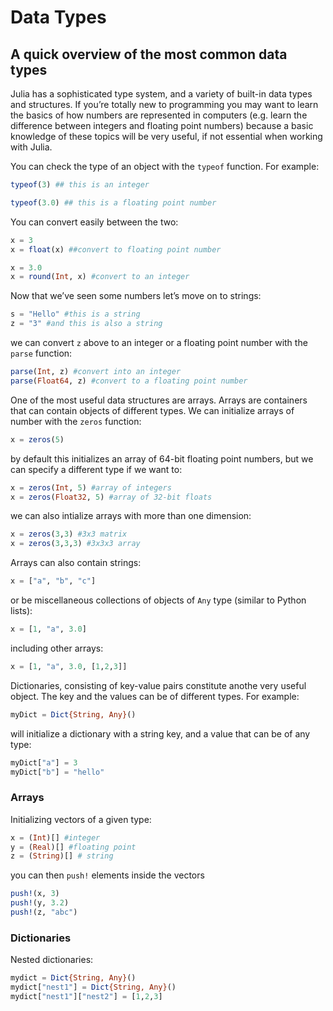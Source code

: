# Data Types

## A quick overview of the most common data types

Julia has a sophisticated type system, and a variety of built-in data types and structures. If you're totally new to programming you may want to learn the basics of how numbers are represented in computers (e.g. learn the difference between integers and floating point numbers) because a basic knowledge of these topics will be very useful, if not essential when working with Julia. 

You can check the type of an object with the `typeof` function. For example:

```julia
typeof(3) ## this is an integer
```

```julia
typeof(3.0) ## this is a floating point number
```

You can convert easily between the two:

```julia
x = 3
x = float(x) ##convert to floating point number
```

```julia
x = 3.0
x = round(Int, x) #convert to an integer
```

Now that we've seen some numbers let's move on to strings:

```julia
s = "Hello" #this is a string
z = "3" #and this is also a string
```

we can convert `z` above to an integer or a floating point number with the `parse` function:

```julia
parse(Int, z) #convert into an integer
parse(Float64, z) #convert to a floating point number
```
One of the most useful data structures are arrays. Arrays are containers that can contain objects of different types. We can initialize arrays of number with the `zeros` function:

```julia
x = zeros(5)
```

by default this initializes an array of 64-bit floating point numbers, but we can specify a different type if we want to:

```julia
x = zeros(Int, 5) #array of integers
x = zeros(Float32, 5) #array of 32-bit floats
```

we can also intialize arrays with more than one dimension:

```julia
x = zeros(3,3) #3x3 matrix
x = zeros(3,3,3) #3x3x3 array
```

Arrays can also contain strings:

```julia
x = ["a", "b", "c"]
```

or be miscellaneous collections of objects of `Any` type (similar to Python lists):

```julia
x = [1, "a", 3.0]
```

including other arrays:

```julia
x = [1, "a", 3.0, [1,2,3]]
```

Dictionaries, consisting of key-value pairs constitute anothe very useful object. The key and the values can be of different types. For example:

```julia
myDict = Dict{String, Any}()
``` 

will initialize a dictionary with a string key, and a value that can be of any type:

```julia
myDict["a"] = 3
myDict["b"] = "hello"
```

### Arrays

Initializing vectors of a given type:

```julia
x = (Int)[] #integer
y = (Real)[] #floating point
z = (String)[] # string
```

you can then `push!` elements inside the vectors

```julia
push!(x, 3)
push!(y, 3.2)
push!(z, "abc")
```

### Dictionaries

Nested dictionaries:

```julia
mydict = Dict{String, Any}()
mydict["nest1"] = Dict{String, Any}()
mydict["nest1"]["nest2"] = [1,2,3]
```

